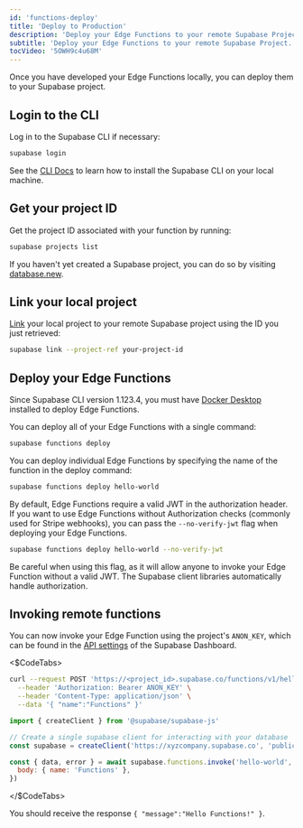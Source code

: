 ```yaml
---
id: 'functions-deploy'
title: 'Deploy to Production'
description: 'Deploy your Edge Functions to your remote Supabase Project.'
subtitle: 'Deploy your Edge Functions to your remote Supabase Project.'
tocVideo: '5OWH9c4u68M'
---
```


Once you have developed your Edge Functions locally, you can deploy them to your Supabase project.

## Login to the CLI

Log in to the Supabase CLI if necessary:

```bash
supabase login
```

<Admonition type="tip" label="CLI not installed?">

See the [CLI Docs](/docs/guides/cli) to learn how to install the Supabase CLI on your local machine.

</Admonition>

## Get your project ID

Get the project ID associated with your function by running:

```bash
supabase projects list
```

<Admonition type="tip" label="Need a new project?">

If you haven't yet created a Supabase project, you can do so by visiting [database.new](https://database.new).

</Admonition>

## Link your local project

[Link](/docs/reference/cli/usage#supabase-link) your local project to your remote Supabase project using the ID you just retrieved:

```bash
supabase link --project-ref your-project-id
```

## Deploy your Edge Functions

<Admonition type="tip" label="Docker required">

Since Supabase CLI version 1.123.4, you must have [Docker Desktop](https://docs.docker.com/desktop/) installed to deploy Edge Functions.

</Admonition>

You can deploy all of your Edge Functions with a single command:

```bash
supabase functions deploy
```

You can deploy individual Edge Functions by specifying the name of the function in the deploy command:

```bash
supabase functions deploy hello-world
```

By default, Edge Functions require a valid JWT in the authorization header. If you want to use Edge Functions without Authorization checks (commonly used for Stripe webhooks), you can pass the `--no-verify-jwt` flag when deploying your Edge Functions.

```bash
supabase functions deploy hello-world --no-verify-jwt
```

Be careful when using this flag, as it will allow anyone to invoke your Edge Function without a valid JWT. The Supabase client libraries automatically handle authorization.

## Invoking remote functions

You can now invoke your Edge Function using the project's `ANON_KEY`, which can be found in the [API settings](https://supabase.com/dashboard/project/_/settings/api) of the Supabase Dashboard.

<$CodeTabs>

```bash name=cURL
curl --request POST 'https://<project_id>.supabase.co/functions/v1/hello-world' \
  --header 'Authorization: Bearer ANON_KEY' \
  --header 'Content-Type: application/json' \
  --data '{ "name":"Functions" }'
```

```js name=JavaScript
import { createClient } from '@supabase/supabase-js'

// Create a single supabase client for interacting with your database
const supabase = createClient('https://xyzcompany.supabase.co', 'public-anon-key')

const { data, error } = await supabase.functions.invoke('hello-world', {
  body: { name: 'Functions' },
})
```

</$CodeTabs>

You should receive the response `{ "message":"Hello Functions!" }`.
